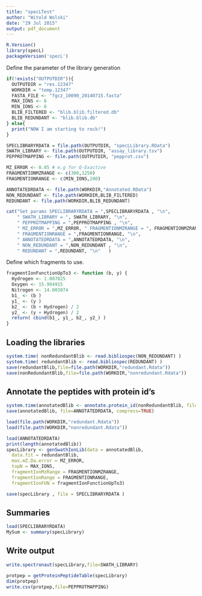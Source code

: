 ```yaml
---
title: "specLTest"
author: "Witold Wolski"
date: "29 Jul 2015"
output: pdf_document
---
```


```r
R.Version()
library(specL)
packageVersion('specL')
```

Define the parameter of the library generation

```r
if(!exists("OUTPUTDIR")){
  OUTPUTDIR = "res.12347"
  WORKDIR = "temp.12347"
  FASTA_FILE <- "fgcz_10090_20140715.fasta"
  MAX_IONS <- 6
  MIN_IONS <- 6
  BLIB_FILTERED <- "blib.blib.filtered.db"
  BLIB_REDUNDANT <- "blib.blib.db"
} else{
  print("NOW I am starting to rock!")
}

SPECLIBRARYRDATA = file.path(OUTPUTDIR, "specLLibrary.RData")
SWATH_LIBRARY <- file.path(OUTPUTDIR, "assay_library.tsv")
PEPPROTMAPPING <- file.path(OUTPUTDIR, "pepprot.csv")

MZ_ERROR <- 0.05 # e.g for Q-Exactive
FRAGMENTIONMZRANGE <- c(300,1250)
FRAGMENTIONRANGE <- c(MIN_IONS,200)

ANNOTATEDRDATA <- file.path(WORKDIR,"Annotated.RData")
NON_REDUNDANT <- file.path(WORKDIR,BLIB_FILTERED)
REDUNDANT <- file.path(WORKDIR,BLIB_REDUNDANT)

cat("Set params SPECLIBRARYRDATA = ",SPECLIBRARYRDATA , "\n",
    " SWATH_LIBRARY = ", SWATH_LIBRARY, "\n", 
    " PEPPROTMAPPING = ",PEPPROTMAPPING , "\n",
    " MZ_ERROR = ",MZ_ERROR, " FRAGMENTIONMZRANGE = ", FRAGMENTIONMZRANGE, "\n",
    " FRAGMENTIONRANGE = ",FRAGMENTIONRANGE, "\n",
    " ANNOTATEDRDATA = ",ANNOTATEDRDATA, "\n",
    " NON_REDUNDANT = ",NON_REDUNDANT , "\n",
    " REDUNDANT = ",REDUNDANT, "\n"   )

```


Define which fragments to use.

```r
fragmentIonFunctionUpTo3 <- function (b, y) {
  Hydrogen <- 1.007825
  Oxygen <- 15.994915
  Nitrogen <- 14.003074
  b1_ <- (b )
  y1_ <- (y )
  b2_ <- (b + Hydrogen) / 2
  y2_ <- (y + Hydrogen) / 2 
  return( cbind(b1_, y1_, b2_, y2_) )
}

```

## Loading the libraries

```r
system.time( nonRedundantBlib <- read.bibliospec(NON_REDUNDANT) )
system.time( redundantBlib <- read.bibliospec(REDUNDANT) )
save(redundantBlib,file=file.path(WORKDIR,"redundant.Rdata"))
save(nonRedundantBlib,file=file.path(WORKDIR,"nonredundant.Rdata"))
```
## Annotate the peptides with protein id's

```r
system.time(annotatedBlib <- annotate.protein_id(nonRedundantBlib, file=FASTA_FILE))
save(annotatedBlib, file=ANNOTATEDRDATA, compress=TRUE)
```

```r
load(file.path(WORKDIR,"redundant.Rdata"))
load(file.path(WORKDIR,"nonredundant.Rdata"))

load(ANNOTATEDRDATA)
print(length(annotatedBlib))
specLibrary <- genSwathIonLib(data = annotatedBlib,
  data.fit = redundantBlib,
  max.mZ.Da.error = MZ_ERROR,
  topN = MAX_IONS,
  fragmentIonMzRange = FRAGMENTIONMZRANGE,
  fragmentIonRange = FRAGMENTIONRANGE,
  fragmentIonFUN = fragmentIonFunctionUpTo3)

save(specLibrary , file = SPECLIBRARYRDATA )

```

## Summaries

```r
load(SPECLIBRARYRDATA)
MySum <- summary(specLibrary)

```

## Write output


```r
write.spectronaut(specLibrary,file=SWATH_LIBRARY)
```

```r
protpep = getProteinPeptideTable(specLibrary)
dim(protpep)
write.csv(protpep,file=PEPPROTMAPPING)

```

